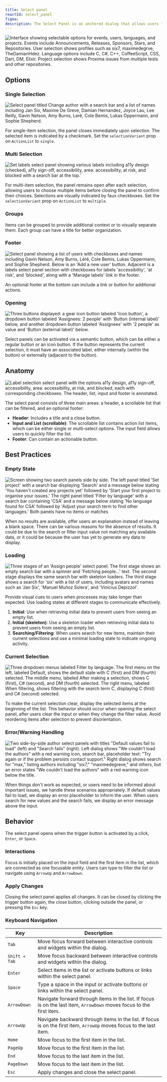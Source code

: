 ```yaml
---
title: Select panel
reactId: select_panel
figma:
description: The Select Panel is an anchored dialog that allows users to quickly navigate and select one or multiple items from a list. It includes a text input for filtering, supports item grouping, and offers a footer for additional actions. Changes are applied upon closing the panel.
---
```



![Interface showing selectable options for events, users, languages, and projects. Events include Announcements, Releases, Sponsors, Stars, and Repositories. User selection shows profiles such as six7, maximedegrve, TheDamianHdez. Language options include C, C#, C++, CoffeeScript, CSS, Dart, DM, Elixir. Project selection shows Proxima issues from multiple tests and other repositories.](https://github.com/user-attachments/assets/b0c1f1cb-0446-4767-9d19-c15b87b53fda)

## Options

### Single Selection

![Select panel titled Change author with a search bar and a list of names including Jan Six, Maxime De Greve, Damian Hernandez, Joyce Lau, Lee Reilly, Gavin Nelson, Amy Burns, Lerè, Cole Bemis, Lukas Oppermann, and Sophie Shepherd.](https://github.com/user-attachments/assets/673b6671-47a8-46ed-9200-dc2a1710f374)

For single-item selection, the panel closes immediately upon selection. The selected item is indicated by a checkmark. Set the `selectionVariant` prop on `ActionList` to `single`.

### Multi Selection

![Set labels select panel showing various labels including a11y design (checked), a11y sign-off, accessibility, area: accessibility, at risk, and blocked with a search bar at the top.'](https://github.com/user-attachments/assets/bcf32736-35c9-42c2-837a-6a62767bbcec)

For multi-item selection, the panel remains open after each selection, allowing users to choose multiple items before closing the panel to confirm their choices. Selections are visually indicated by faux checkboxes. Set the `selectionVariant` prop on `ActionList` to `multiple`.

### Groups

Items can be grouped to provide additional context or to visually separate them. Each group can have a title for better organization.

### Footer

![Select panel showing a list of users with checkboxes and names including Gavin Nelson, Amy Burns, Léré, Cole Bemis, Lukas Oppermann, and Sophie Shepherd. Below is an 'Add a new user' button. Adjacent is a labels select panel section with checkboxes for labels 'accessibility', 'at risk', and 'blocked', along with a 'Manage labels' link in the footer.](https://github.com/user-attachments/assets/7c1c4ad0-5fae-45fb-b932-006d3dd1aed4)

An optional footer at the bottom can include a link or button for additional actions.

### Opening

![Three buttons displayed: a gear icon button labeled 'Icon button', a dropdown button labeled 'Assignees: 2 people' with 'Button (internal label)' below, and another dropdown button labeled 'Assignees' with '2 people' as value and 'Button (external label)' below.](https://github.com/user-attachments/assets/90c9ffa3-302c-4a59-b8d3-5f8f747489bd)

Select panels can be activated via a semantic button, which can be either a regular button or an icon button. If the button represents the current selection, it must have an associated label, either internally (within the button) or externally (adjacent to the button).

## Anatomy

![Label selection select panel with the options a11y design, a11y sign-off, accessibility, area: accessibility, at risk, and blocked, each with corresponding checkboxes. The header, list, input and footer is annotated.](https://github.com/user-attachments/assets/4eaaba98-1fa7-4d7a-a243-0007cd4cc1b4)

The select panel consists of three main areas: a header, a scrollable list that can be filtered, and an optional footer:

- **Header**: Includes a title and a close button.
- **Input and List (scrollable)**: The scrollable list contains action list items, which can be either single or multi-select options. The input field allows users to quickly filter the list.
- **Footer**: Can contain an actionable button.

## Best Practices

### Empty State

![Screen showing two search panels side by side. The left panel titled 'Set project' with a search bar displaying 'Search' and a message below stating 'You haven't created any projects yet' followed by 'Start your first project to organise your issues.' The right panel titled 'Filter by language' with a search bar containing 'CSA' and a message below stating 'No language found for CSA' followed by 'Adjust your search term to find other languages.' Both panels have no items or matches](https://github.com/user-attachments/assets/7e4568fa-60be-44a3-b968-f2f0b6dcbb94)

When no results are available, offer users an explanation instead of leaving a blank space. There can be various reasons for the absence of results. It could be due to the search or filter input value not matching any available data, or it could be because the user has yet to generate any data to display.

### Loading

![Three stages of an 'Assign people' select panel. The first stage shows an empty search bar with a spinner and 'Fetching people...' text. The second stage displays the same search bar with skeleton loaders. The third stage shows a search for 'six' with a list of users, including avatars and names such as 'Jan Six', 'Manuel Muñoz Solera', and 'Vinicius Depizzol'.](https://github.com/user-attachments/assets/bcd1e1d7-ad71-4820-ba8f-487a0462137f)

Provide visual cues to users when processes may take longer than expected. Use loading states at different stages to communicate effectively.

1. **Initial**: Use when retrieving initial data to prevent users from seeing an empty list.
2. **Initial (skeleton)**: Use a skeleton loader when retrieving initial data to prevent users from seeing an empty list.
3. **Searching/Filtering**: When users search for new items, maintain their current selections and use a minimal loading state to indicate ongoing activity.

### Current Selection

![Three dropdown menus labeled Filter by language. The first menu on the left, labeled Default, shows the default state with C (first) and DM (fourth) selected. The middle menu, labeled After making a selection, shows C (first), C# (second), and DM (fourth) selected. The right menu, labeled When filtering, shows filtering with the search term C, displaying C (first) and C# (second) selected.](https://github.com/user-attachments/assets/12f4dd86-ec9b-4a9e-8246-e92bed87fa00)

To make the current selection clear, display the selected items at the beginning of the list. This behavior should occur when opening the select panel, after users clear the input or when they change the filter value. Avoid reordering items after selection to prevent disorientation.

### Error/Warning Handling

![Two side-by-side author select panels with titles "Default values fail to load" (left) and "Search fails" (right). Left dialog shows "We couldn’t load the authors" with a red warning icon, search bar, placeholder text: "Try again or if the problem persists contact support." Right dialog shows search for "max," listing authors including "six7," "maximedegreve," and others, but an error states "We couldn’t load the authors" with a red warning icon below the title.](https://github.com/user-attachments/assets/272174b3-7f32-45cc-8ad1-9b063f8d98a4)

When things don't work as expected, or users need to be informed about important issues, we handle these scenarios appropriately. If default values fail to load, we display an error placeholder to inform the user. When users search for new values and the search fails, we display an error message above the input.

## Behavior

The select panel opens when the trigger button is activated by a click, `Enter`, or `Space`.

### Interactions

Focus is initially placed on the input field and the first item in the list, which are connected as one focusable entity. Users can type to filter the list or navigate using `ArrowUp` and `ArrowDown`.

### Apply Changes

Closing the select panel applies all changes. It can be closed by clicking the trigger button again, the close button, clicking outside the panel, or pressing the `Esc` key.

### Keyboard Navigation

| Key           | Description                                                                                                          |
| ------------- | -------------------------------------------------------------------------------------------------------------------- |
| `Tab`         | Move focus forward between interactive controls and widgets within the dialog.                                       |
| `Shift + Tab` | Move focus backward between interactive controls and widgets within the dialog.                                      |
| `Enter`       | Select items in the list or activate buttons or links within the select panel.                                       |
| `Space`       | Type a space in the input or activate buttons or links within the select panel.                                      |
| `ArrowDown`   | Navigate forward through items in the list. If focus is on the last item, `ArrowDown` moves focus to the first item. |
| `ArrowUp`     | Navigate backward through items in the list. If focus is on the first item, `ArrowUp` moves focus to the last item.  |
| `Home`        | Move focus to the first item in the list.                                                                            |
| `PageUp`      | Move focus to the first item in the list.                                                                            |
| `End`         | Move focus to the last item in the list.                                                                             |
| `PageDown`    | Move focus to the last item in the list.                                                                             |
| `Esc`         | Apply changes and close the select panel.                                                                            |
